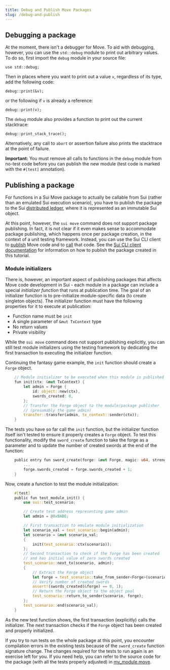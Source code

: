 ```yaml
---
title: Debug and Publish Move Packages
slug: /debug-and-publish
---
```


## Debugging a package

At the moment, there isn't a debugger for Move. To aid with debugging, however, you can use the `std::debug` module to print out arbitrary values. To do so, first import the `debug` module in your source file:

```
use std::debug;
```

Then in places where you want to print out a value `v`, regardless of its type, add the following code:

```
debug::print(&v);
```

or the following if `v` is already a reference:

```
debug::print(v);
```

The `debug` module also provides a function to print out the current stacktrace:

```
debug::print_stack_trace();
```

Alternatively, any call to `abort` or assertion failure also prints the stacktrace at the point of failure.

**Important:** You must remove all calls to functions in the `debug` module from no-test code before you can publish the new module (test code is marked with the `#[test]` annotation).

## Publishing a package

For functions in a Sui Move package to actually be callable from Sui (rather than an emulated Sui execution scenario), you have to publish the package to the Sui [distributed ledger](../../learn/core-concepts/how-sui-works.mdx), where it is represented as an immutable Sui object.

At this point, however, the `sui move` command does not support package publishing. In fact, it is not clear if it even makes sense to accommodate package publishing, which happens once per package creation, in the context of a unit testing framework. Instead, you can use the Sui CLI client to
[publish](../setup/cli/client-cli.mdx#publish-packages) Move code and to [call](../setup/cli/client-cli.mdx#calling-move-code) that code. See the [Sui CLI client documentation](../setup/cli/client-cli.mdx) for information on how to publish the package created in this tutorial.

### Module initializers

There is, however, an important aspect of publishing packages that affects Move code development in Sui - each module in a package can
include a special _initializer function_ that runs at publication time. The goal of an initializer function is to pre-initialize module-specific data (to create singleton objects). The initializer function must have the following properties for it to execute at publication:

- Function name must be `init`
- A single parameter of `&mut TxContext` type
- No return values
- Private visibility

While the `sui move` command does not support publishing explicitly, you can still test module initializers using the testing framework by dedicating the first transaction to executing the initializer function.

Continuing the fantasy game example, the `init` function should create a `Forge` object.

```rust
    // Module initializer to be executed when this module is published
    fun init(ctx: &mut TxContext) {
        let admin = Forge {
            id: object::new(ctx),
            swords_created: 0,
        };
        // Transfer the Forge object to the module/package publisher
        // (presumably the game admin)
        transfer::transfer(admin, tx_context::sender(ctx));
    }
```

The tests you have so far call the `init` function, but the initializer function itself isn't tested to ensure it properly creates a `Forge` object. To test this functionality, modify the `sword_create` function to take the forge as a parameter and to update the number of
created swords at the end of the function:

```rust
    public entry fun sword_create(forge: &mut Forge, magic: u64, strength: u64, recipient: address, ctx: &mut TxContext) {
        ...
        forge.swords_created = forge.swords_created + 1;
    }
```

Now, create a function to test the module initialization:

```rust
    #[test]
    public fun test_module_init() {
        use sui::test_scenario;

        // Create test address representing game admin
        let admin = @0xBABE;

        // First transaction to emulate module initialization
        let scenario_val = test_scenario::begin(admin);
        let scenario = &mut scenario_val;
        {
            init(test_scenario::ctx(scenario));
        };
        // Second transaction to check if the forge has been created
        // and has initial value of zero swords created
        test_scenario::next_tx(scenario, admin);
        {
            // Extract the Forge object
            let forge = test_scenario::take_from_sender<Forge>(scenario);
            // Verify number of created swords
            assert!(swords_created(&forge) == 0, 1);
            // Return the Forge object to the object pool
            test_scenario::return_to_sender(scenario, forge);
        };
        test_scenario::end(scenario_val);
    }

```

As the new test function shows, the first transaction (explicitly) calls the initializer. The next transaction checks if the `Forge` object has been created and properly initialized.

If you try to run tests on the whole package at this point, you encounter compilation errors in the existing tests because of the
`sword_create` function signature change. The changes required for the tests to run again is an exercise left for you. If you need help, you can refer to the source code for the package (with all the tests properly adjusted) in [my_module.move](https://github.com/MystenLabs/sui/tree/main/sui_programmability/examples/move_tutorial/sources/my_module.move).
